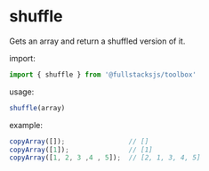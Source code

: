 # shuffle

Gets an array and return a shuffled version of it.

import:
```typescript copy
import { shuffle } from '@fullstacksjs/toolbox'
```

usage:
```typescript copy
shuffle(array)
```

example:
```typescript copy
copyArray([]);                // []
copyArray([1]);               // [1]
copyArray([1, 2, 3 ,4 , 5]);  // [2, 1, 3, 4, 5]
```
